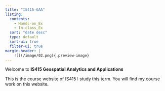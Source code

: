 ```yaml
---
title: "IS415-GAA"
listing:
  contents: 
    - Hands-on_Ex 
    - In-class_Ex
  sort: "date desc"
  type: default
  sort-ui: true
  filter-ui: true
margin-header: |
    ![](/image/02.png){.preview-image}
---
```


Welcome to **IS415 Geospatial Analytics and Applications**

This is the course website of IS415 I study this term. You will find my course work on this website.
